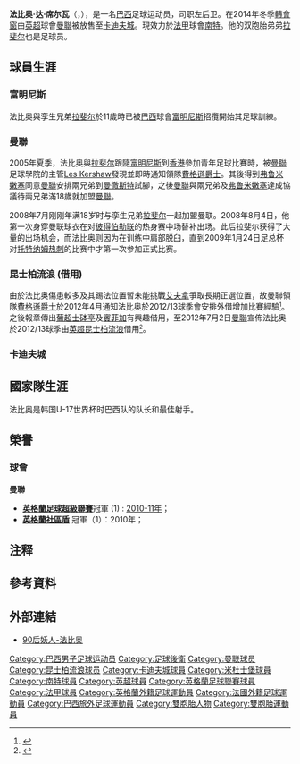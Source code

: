 {{noteta
|G1=MUFC|G2=EPL|G3=FAcup|G4=南美球會|G5=Football|G6=uefa
|T=zh-hans:法比奥·达·席尔瓦;zh-hk:法比奧·達施華;zh-tw:法比奧·達·席爾瓦;
|1=zh-hans:达·席尔瓦;zh-hk:達施華;zh-tw:達·席爾瓦;
}}
{{Infobox Football biography
| playername = 法比奥·达·席尔瓦<br />''Fabio da Silva''
| image= Fabio Pereira da Silva 2014.jpg
| image_size = 250
| fullname       = Fábio Pereira da Silva<ref>{{cite web |url= http://www.premierleague.com/content/dam/premierleague/site-content/News/publications/squad-lists/squad-lists-february-2012.pdf |title= Premier League clubs submit squad lists |work= PremierLeague.com |publisher= Premier League |page= 24 |format= PDF |date= 2 February 2012 |accessdate= 2 February 2012 |archive-date= 2012-02-27 |archive-url= https://web.archive.org/web/20120227041058/http://www.premierleague.com/content/dam/premierleague/site-content/News/publications/squad-lists/squad-lists-february-2012.pdf |dead-url= no }}</ref>
| birth_date     = {{birth date and age|1990|7|9|df=y}}
| birth_place    = 巴西[[里约热内卢|里约热内卢]][[彼得罗波利斯|彼得罗波利斯]]
| height         = {{convert|1.72|m|abbr=on}}<ref>{{cite web |title= Fábio |url= http://www.manutd.com/en/Players-And-Staff/First-Team/Fabio.aspx?section=Quote |work= ManUtd.com |publisher= Manchester United |accessdate= 7 July 2011 |archive-date= 2019-08-14 |archive-url= https://web.archive.org/web/20190814141536/http://manutd.com/ |dead-url= no }}</ref>
| currentclub    = [[南特足球會|南特]]
| clubnumber     = 2
| position = 左后卫
| youthyears1    = 2005–2008 |youthclubs1 = [[富明尼斯足球會|富明尼斯]]
| years1         = 2008–2014 |clubs1 = [[曼徹斯特聯足球俱樂部|曼聯]]              |caps1 = 22 |goals1 = 1
| years2         = 2012–2013 |clubs2 = → [[女王公园巡游者足球俱乐部|女王公园巡游者]] |caps2 = 21 |goals2 = 0
| years3         = 2014–2016 |clubs3 = [[卡迪夫城足球俱乐部|卡迪夫城]]                        |caps3 = 65 |goals3 = 1
| years4         = 2016–2018     |clubs4 = [[米德尔斯堡足球俱乐部|米德尔斯堡]]                     |caps4 = 46  |goals4 = 1<!-- LEAGUE ONLY -->
| years5         = 2018–     |clubs5 = [[南特足球會|南特]]                     |caps5 = 0  |goals5 = 0
| nationalyears1 = 2007 |nationalteam1 = [[巴西17歲以下國家足球隊|巴西U17]]<ref group="nb">Only includes [[2007_FIFA_U-17_World_Cup|2007 FIFA U-17 World Cup]] and [[2007_South_American_Under-17_Football_Championship|2007 South American Under-17 Football Championship]]</ref>  |nationalcaps1 = 13 |nationalgoals1 = 10
| nationalyears2 = 2011 |nationalteam2 = [[巴西國家足球隊|巴西]] |nationalcaps2 = 2  |nationalgoals2 = 0
| pcupdate = 2018年7月18日
| ntupdate = 2012年6月1日
|}}

'''法比奥·达·席尔瓦'''（{{lang-pt|'''Fábio Pereira da Silva'''}}，{{bd|1990年|7月9日|catidx=Da Silva, Fabio}}），是一名[[巴西|巴西]]足球运动员，司职左后卫。在2014年冬季[[轉會窗|轉會窗]]由[[英超|英超]]球會[[曼徹斯特聯足球俱樂部|曼聯]]被放售至[[卡迪夫城足球俱乐部|卡迪夫城]]。現效力於[[法甲|法甲]]球會[[南特足球會|南特]]。他的双胞胎弟弟[[拉斐尔·佩雷拉·达·席尔瓦|拉斐尔]]也是足球员。

== 球員生涯 ==
===富明尼斯===
法比奥與孪生兄弟[[拉斐尔·佩雷拉·达·席尔瓦|拉斐尔]]於11歲時已被[[巴西|巴西]]球會[[富明尼斯足球會|富明尼斯]]招攬開始其足球訓練。

===曼聯===
2005年夏季，法比奥與[[拉斐尔·佩雷拉·达·席尔瓦|拉斐尔]]跟隨[[富明尼斯足球會|富明尼斯]]到[[香港|香港]]參加青年足球比賽時，被[[曼聯|曼聯]]足球學院的主管[[w:en:Les_Kershaw|Les Kershaw]]發現並即時通知領隊[[費格遜爵士|費格遜爵士]]。其後得到[[弗鲁米嫩塞|弗鲁米嫩塞]]同意[[曼聯|曼聯]]安排兩兄弟到[[曼徹斯特|曼徹斯特]]試腳，之後[[曼聯|曼聯]]與兩兄弟及[[弗鲁米嫩塞|弗鲁米嫩塞]]達成協議待兩兄弟滿18歲就加盟[[曼聯|曼聯]]。

2008年7月刚刚年满18岁时与孪生兄弟[[拉斐尔·佩雷拉·达·席尔瓦|拉斐尔]]一起加盟曼联。2008年8月4日，他第一次身穿曼联球衣在对[[彼得伯勒联足球俱乐部|彼得伯勒联]]的热身赛中场替补出场。此后拉斐尔获得了大量的出场机会，而法比奥则因为在训练中肩部脱臼，直到2009年1月24日足总杯对[[托特纳姆热刺|托特纳姆热刺]]的比赛中才第一次参加正式比赛。

===昆士柏流浪 (借用)===
由於法比奥傷患較多及其踢法位置暫未能挑戰[[艾夫拿|艾夫拿]]爭取長期正選位置，故曼聯領隊[[費格遜爵士|費格遜爵士]]於2012年4月通知法比奥於2012/13球季會安排外借增加比賽經驗<small><ref>{{cite news |language=en |url=http://www.bbc.co.uk/sport/0/football/17719222 |title=Fabio to leave Man Utd on loan next season - Sir Alex Ferguson |publisher=[[BBC|BBC]] sport |date=2012-04-15 |accessdate=2013-01-10 |archive-date=2015-06-05 |archive-url=https://web.archive.org/web/20150605120819/http://www.bbc.co.uk/sport/0/football/17719222 |dead-url=no }}</ref></small>。之後報章傳出[[葡超|葡超]][[士砵亭|士砵亭]]及[[賓菲加|賓菲加]]有興趣借用，至2012年7月2日[[曼聯|曼聯]]宣佈法比奥於2012/13球季由[[英超|英超]][[昆士柏流浪|昆士柏流浪]]借用<small><ref>{{cite news |language=en |url=http://www.bbc.co.uk/sport/0/football/18677707 |title=Man Utd's Fabio Da Silva makes QPR loan move |publisher=[[BBC|BBC]] sport |date=2012-07-02 |accessdate=2013-01-10 |archive-date=2015-06-05 |archive-url=https://web.archive.org/web/20150605042028/http://www.bbc.co.uk/sport/0/football/18677707 |dead-url=no }}</ref></small>。

===卡迪夫城===

== 國家隊生涯 ==
法比奥是韩国U-17世界杯时巴西队的队长和最佳射手。

== 榮譽 ==
=== 球會 ===
'''曼聯'''
* '''[[英格蘭足球超級聯賽|英格蘭足球超級聯賽]]'''冠軍 (1) : [[2010年至2011年英格蘭超級聯賽|2010-11年]]；
* '''[[英格蘭社區盾|英格蘭社區盾]]''' 冠軍（1）：2010年；

==注释==
<references group="nb"/>

== 參考資料 ==
{{reflist}}

== 外部連結 ==
* [https://web.archive.org/web/20160305033003/http://www.soccer90s.cn/fabio/  90后妖人-法比奥]

{{南特球员名单}}
{{DEFAULTSORT:Da Silva, Fabio}}
[[Category:巴西男子足球运动员|Category:巴西男子足球运动员]]
[[Category:足球後衛|Category:足球後衛]]
[[Category:曼联球员|Category:曼联球员]]
[[Category:昆士柏流浪球员|Category:昆士柏流浪球员]]
[[Category:卡迪夫城球員|Category:卡迪夫城球員]]
[[Category:米杜士堡球員|Category:米杜士堡球員]]
[[Category:南特球員|Category:南特球員]]
[[Category:英超球員|Category:英超球員]]
[[Category:英格蘭足球聯賽球員|Category:英格蘭足球聯賽球員]] 
[[Category:法甲球員|Category:法甲球員]]
[[Category:英格蘭外籍足球運動員|Category:英格蘭外籍足球運動員]]
[[Category:法國外籍足球運動員|Category:法國外籍足球運動員]]
[[Category:巴西旅外足球運動員|Category:巴西旅外足球運動員]]
[[Category:雙胞胎人物|Category:雙胞胎人物]]
[[Category:雙胞胎運動員|Category:雙胞胎運動員]]